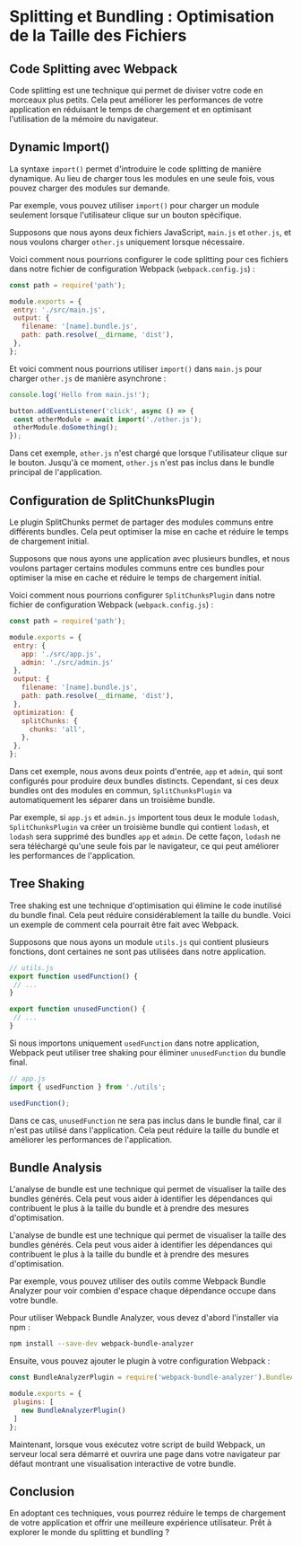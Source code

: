 # Splitting et Bundling : Optimisation de la Taille des Fichiers

## Code Splitting avec Webpack
Code splitting est une technique qui permet de diviser votre code en morceaux plus petits. Cela peut améliorer les performances de votre application en réduisant le temps de chargement et en optimisant l'utilisation de la mémoire du navigateur.

## Dynamic Import()
La syntaxe `import()` permet d'introduire le code splitting de manière dynamique. Au lieu de charger tous les modules en une seule fois, vous pouvez charger des modules sur demande.

Par exemple, vous pouvez utiliser `import()` pour charger un module seulement lorsque l'utilisateur clique sur un bouton spécifique.

Supposons que nous ayons deux fichiers JavaScript, `main.js` et `other.js`, et nous voulons charger `other.js` uniquement lorsque nécessaire.

Voici comment nous pourrions configurer le code splitting pour ces fichiers dans notre fichier de configuration Webpack (`webpack.config.js`) :

```javascript
const path = require('path');

module.exports = {
 entry: './src/main.js',
 output: {
   filename: '[name].bundle.js',
   path: path.resolve(__dirname, 'dist'),
 },
};
```

Et voici comment nous pourrions utiliser `import()` dans `main.js` pour charger `other.js` de manière asynchrone :

```javascript
console.log('Hello from main.js!');

button.addEventListener('click', async () => {
 const otherModule = await import('./other.js');
 otherModule.doSomething();
});
```

Dans cet exemple, `other.js` n'est chargé que lorsque l'utilisateur clique sur le bouton. Jusqu'à ce moment, `other.js` n'est pas inclus dans le bundle principal de l'application.

## Configuration de SplitChunksPlugin
Le plugin SplitChunks permet de partager des modules communs entre différents bundles. Cela peut optimiser la mise en cache et réduire le temps de chargement initial.

Supposons que nous ayons une application avec plusieurs bundles, et nous voulons partager certains modules communs entre ces bundles pour optimiser la mise en cache et réduire le temps de chargement initial.

Voici comment nous pourrions configurer `SplitChunksPlugin` dans notre fichier de configuration Webpack (`webpack.config.js`) :

```javascript
const path = require('path');

module.exports = {
 entry: {
   app: './src/app.js',
   admin: './src/admin.js'
 },
 output: {
   filename: '[name].bundle.js',
   path: path.resolve(__dirname, 'dist'),
 },
 optimization: {
   splitChunks: {
     chunks: 'all',
   },
 },
};
```

Dans cet exemple, nous avons deux points d'entrée, `app` et `admin`, qui sont configurés pour produire deux bundles distincts. Cependant, si ces deux bundles ont des modules en commun, `SplitChunksPlugin` va automatiquement les séparer dans un troisième bundle.

Par exemple, si `app.js` et `admin.js` importent tous deux le module `lodash`, `SplitChunksPlugin` va créer un troisième bundle qui contient `lodash`, et `lodash` sera supprimé des bundles `app` et `admin`. De cette façon, `lodash` ne sera téléchargé qu'une seule fois par le navigateur, ce qui peut améliorer les performances de l'application.

## Tree Shaking

Tree shaking est une technique d'optimisation qui élimine le code inutilisé du bundle final. Cela peut réduire considérablement la taille du bundle. Voici un exemple de comment cela pourrait être fait avec Webpack.

Supposons que nous ayons un module `utils.js` qui contient plusieurs fonctions, dont certaines ne sont pas utilisées dans notre application.

```javascript
// utils.js
export function usedFunction() {
 // ...
}

export function unusedFunction() {
 // ...
}
```

Si nous importons uniquement `usedFunction` dans notre application, Webpack peut utiliser tree shaking pour éliminer `unusedFunction` du bundle final.

```javascript
// app.js
import { usedFunction } from './utils';

usedFunction();
```

Dans ce cas, `unusedFunction` ne sera pas inclus dans le bundle final, car il n'est pas utilisé dans l'application. Cela peut réduire la taille du bundle et améliorer les performances de l'application.

## Bundle Analysis
L'analyse de bundle est une technique qui permet de visualiser la taille des bundles générés. Cela peut vous aider à identifier les dépendances qui contribuent le plus à la taille du bundle et à prendre des mesures d'optimisation.

L'analyse de bundle est une technique qui permet de visualiser la taille des bundles générés. Cela peut vous aider à identifier les dépendances qui contribuent le plus à la taille du bundle et à prendre des mesures d'optimisation.

Par exemple, vous pouvez utiliser des outils comme Webpack Bundle Analyzer pour voir combien d'espace chaque dépendance occupe dans votre bundle.

Pour utiliser Webpack Bundle Analyzer, vous devez d'abord l'installer via npm :

```bash
npm install --save-dev webpack-bundle-analyzer
```

Ensuite, vous pouvez ajouter le plugin à votre configuration Webpack :

```javascript
const BundleAnalyzerPlugin = require('webpack-bundle-analyzer').BundleAnalyzerPlugin;

module.exports = {
 plugins: [
   new BundleAnalyzerPlugin()
 ]
};
```

Maintenant, lorsque vous exécutez votre script de build Webpack, un serveur local sera démarré et ouvrira une page dans votre navigateur par défaut montrant une visualisation interactive de votre bundle.

## Conclusion
En adoptant ces techniques, vous pourrez réduire le temps de chargement de votre application et offrir une meilleure expérience utilisateur. Prêt à explorer le monde du splitting et bundling ?